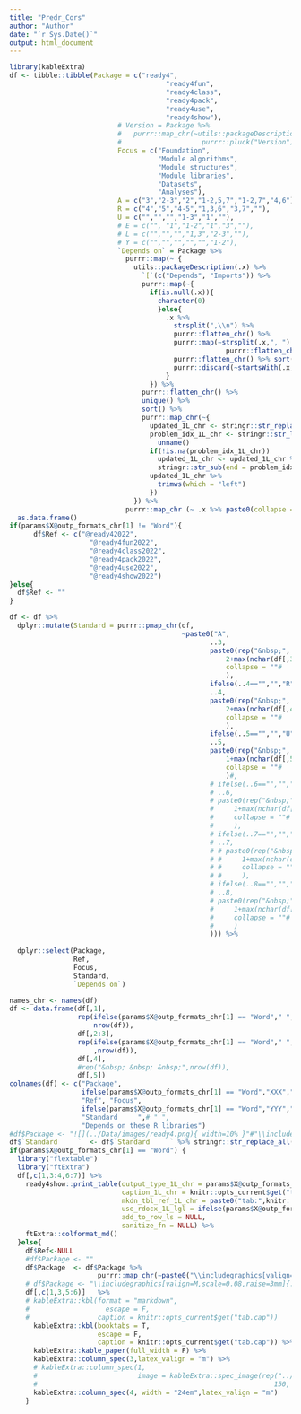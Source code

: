 ```yaml
---
title: "Predr_Cors"
author: "Author"
date: "`r Sys.Date()`"
output: html_document
---
```

```r
library(kableExtra)  
df <- tibble::tibble(Package = c("ready4",
                                       "ready4fun",
                                       "ready4class",
                                       "ready4pack",
                                       "ready4use",
                                       "ready4show"),
                           # Version = Package %>%
                           #   purrr::map_chr(~utils::packageDescription(.x) %>%
                           #                    purrr::pluck("Version")),
                           Focus = c("Foundation",
                                     "Module algorithms",
                                     "Module structures",
                                     "Module libraries",
                                     "Datasets",
                                     "Analyses"),
                           A = c("3","2-3","2","1-2,5,7","1-2,7","4,6"), 
                           R = c("4","5","4-5","1,3,6","3,7",""),
                           U = c("","","","1-3","1",""),
                           # E = c("", "1","1-2","1","3",""),
                           # L = c("","","","1,3","2-3",""),
                           # Y = c("","","","","","1-2"),
                           `Depends on` = Package %>%
                             purrr::map(~ {
                               utils::packageDescription(.x) %>%
                                 `[`(c("Depends", "Imports")) %>%
                                 purrr::map(~{
                                   if(is.null(.x)){
                                     character(0)
                                     }else{
                                       .x %>%
                                         strsplit(",\\n") %>%
                                         purrr::flatten_chr() %>%
                                         purrr::map(~strsplit(.x,", ") %>%
                                                      purrr::flatten_chr()) %>%
                                         purrr::flatten_chr() %>% sort() %>%
                                         purrr::discard(~startsWith(.x,"R "))
                                       }
                                   }) %>%
                                 purrr::flatten_chr() %>%
                                 unique() %>%
                                 sort() %>%
                                 purrr::map_chr(~{
                                   updated_1L_chr <- stringr::str_replace_all(.x,"\\n"," ")
                                   problem_idx_1L_chr <- stringr::str_locate(updated_1L_chr," ")[1,1] %>%
                                     unname()
                                   if(!is.na(problem_idx_1L_chr))
                                     updated_1L_chr <- updated_1L_chr %>%
                                     stringr::str_sub(end = problem_idx_1L_chr-1)
                                   updated_1L_chr %>% 
                                     trimws(which = "left") 
                                   })
                               }) %>% 
                             purrr::map_chr (~ .x %>% paste0(collapse = " "))) %>% 
  as.data.frame() 
if(params$X@outp_formats_chr[1] != "Word"){
      df$Ref <- c("@ready42022",
                    "@ready4fun2022",
                    "@ready4class2022",
                    "@ready4pack2022",
                    "@ready4use2022",
                    "@ready4show2022")
}else{
  df$Ref <- ""
}

df <- df %>%
  dplyr::mutate(Standard = purrr::pmap_chr(df,
                                           ~paste0("A",
                                                  ..3,
                                                  paste0(rep("&nbsp;",
                                                      2+max(nchar(df[,3]))-nchar(..3)),
                                                      collapse = ""#
                                                      ),
                                                  ifelse(..4=="","","R"),
                                                  ..4,
                                                  paste0(rep("&nbsp;",
                                                      2+max(nchar(df[,4]))-nchar(..4)),
                                                      collapse = ""#
                                                      ),
                                                  ifelse(..5=="","","U"),
                                                  ..5,
                                                  paste0(rep("&nbsp;",
                                                      1+max(nchar(df[,5]))-nchar(..5)),
                                                      collapse = ""#
                                                      )#,
                                                  # ifelse(..6=="","","E"),
                                                  # ..6,
                                                  # paste0(rep("&nbsp;",
                                                  #     1+max(nchar(df[,6]))-nchar(..6)),
                                                  #     collapse = ""#
                                                  #     ),
                                                  # ifelse(..7=="","","L"),
                                                  # ..7,
                                                  # # paste0(rep("&nbsp;",
                                                  # #     1+max(nchar(df[,7]))-nchar(..7)),
                                                  # #     collapse = ""#
                                                  # #     ),
                                                  # ifelse(..8=="","","&nbsp; &nbsp; &nbsp; &nbsp; Y"),
                                                  # ..8,
                                                  # paste0(rep("&nbsp;",
                                                  #     1+max(nchar(df[,8]))-nchar(..8)),
                                                  #     collapse = ""#
                                                  #     )
                                                  ))) %>%
  
  dplyr::select(Package,
                Ref,
                Focus,
                Standard,
                `Depends on`) 

names_chr <- names(df)
df <- data.frame(df[,1],
                 rep(ifelse(params$X@outp_formats_chr[1] == "Word"," ","&nbsp; &nbsp; &nbsp;"),
                     nrow(df)),
                 df[,2:3],
                 rep(ifelse(params$X@outp_formats_chr[1] == "Word"," ","&nbsp; &nbsp; &nbsp;")
                     ,nrow(df)),
                 df[,4],
                 #rep("&nbsp; &nbsp; &nbsp;",nrow(df)),
                 df[,5])
colnames(df) <- c("Package",
                  ifelse(params$X@outp_formats_chr[1] == "Word","XXX"," "),
                  "Ref", "Focus", 
                  ifelse(params$X@outp_formats_chr[1] == "Word","YYY"," "),
                  "Standard     ",# " ",
                  "Depends on these R libraries")
#df$Package <- "![](../Data/images/ready4.png){ width=10% }"#"\\includegraphics[valign=T,scale=2.5,raise=2mm]{../Data/images/ready4.png}"
df$`Standard     `  <- df$`Standard     ` %>% stringr::str_replace_all("&nbsp;"," ")
if(params$X@outp_formats_chr[1] == "Word") {
  library("flextable")
  library("ftExtra")
  df[,c(1,3:4,6:7)] %>%
    ready4show::print_table(output_type_1L_chr = params$X@outp_formats_chr[1],
                            caption_1L_chr = knitr::opts_current$get("tab.cap"),
                            mkdn_tbl_ref_1L_chr = paste0("tab:",knitr::opts_current$get("tab.id")),
                            use_rdocx_1L_lgl = ifelse(params$X@outp_formats_chr[1]=="Word",T,F),
                            add_to_row_ls = NULL,
                            sanitize_fn = NULL) %>%
    ftExtra::colformat_md()
  }else{
    df$Ref<-NULL
    #df$Package <- ""
    df$Package  <- df$Package %>% 
                      purrr::map_chr(~paste0("\\includegraphics[valign=M,width=1.9cm,raise=4mm]{../Data/images/",.x,"_logo.png}"))#scale=0.4,raise=3mm]
    # df$Package <- "\\includegraphics[valign=M,scale=0.08,raise=3mm]{../Data/images/ready4.png}"
    df[,c(1,3,5:6)]   %>%
    # kableExtra::kbl(format = "markdown",
    #                   escape = F,
    #                 caption = knitr::opts_current$get("tab.cap"))
      kableExtra::kbl(booktabs = T, 
                      escape = F,
                      caption = knitr::opts_current$get("tab.cap")) %>%
      kableExtra::kable_paper(full_width = F) %>%
      kableExtra::column_spec(3,latex_valign = "m") %>%
      # kableExtra::column_spec(1, 
      #                         image = kableExtra::spec_image(rep("../Data/images/ready4.png",nrow(df)), 
      #                                                           150, 150)) %>%
      kableExtra::column_spec(4, width = "24em",latex_valign = "m")
    }
```